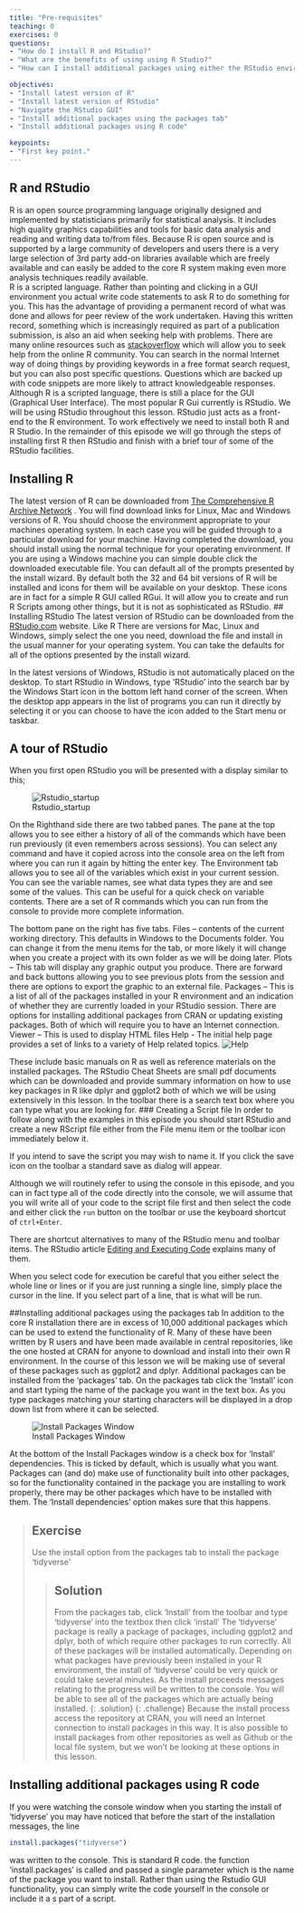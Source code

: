 ```yaml
---
title: "Pre-requisites"
teaching: 0
exercises: 0
questions:
- "How do I install R and RStudio?"
- "What are the benefits of using using R Studio?"
- "How can I install additional packages using either the RStudio environment or simple R code"

objectives:
- "Install latest version of R" 
- "Install latest version of RStudio" 
- "Navigate the RStudio GUI"
- "Install additional packages using the packages tab"
- "Install additional packages using R code" 

keypoints:
- "First key point."
---
```


## R and RStudio

R is an open source programming language originally designed and implemented by statisticians primarily for statistical analysis. It includes high quality graphics capabilities and tools for basic data analysis and reading and writing data to/from files.
Because R is open source and is supported by a large community of developers and users there is a very large selection of 3rd party add-on libraries available which are freely available and can easily be added to the core R system making even more analysis techniques readily available.  
R is a scripted language. Rather than pointing and clicking in a GUI environment you actual write code statements to ask R to do something for you. This has the advantage of providing a permanent record of what was done and allows for peer review of the work undertaken.
Having this written record, something which is increasingly required as part of a publication submission, is also an aid when seeking help with problems. 
There are many online resources such as [stackoverflow ]( https://stackoverflow.com/questions/tagged/r)  which will allow you to seek help from the online R community. You can search in the normal Internet way of doing things by providing keywords in a free format search request, but you can also post specific questions. Questions which are backed up with code snippets are more likely to attract knowledgeable responses.
Although R is a scripted language, there is still a place for the GUI (Graphical User Interface). The most popular R Gui currently is RStudio. We will be using RStudio throughout this lesson. RStudio just acts as a front-end to the R environment. To work effectively we need to install both R and R Studio.
In the remainder of this episode we will go through the steps of installing first R then RStudio and finish with a brief tour of some of the RStudio facilities.

## Installing R
The latest version of R can be downloaded from [The Comprehensive R Archive Network]( https://cran.r-project.org/) . You will find download links for Linux, Mac and Windows versions of R. You should choose the environment appropriate to your machines operating system. In each case you will be guided through to a particular download for your machine. 
Having completed the download, you should install using the normal technique for your operating environment. If you are using a Windows machine you can simple double click the downloaded executable file.  You can default all of the prompts presented by the install wizard. By default both the 32 and 64 bit versions of R will be installed and icons for them will be available on your desktop.
These icons are in fact for a simple R GUI called RGui. It will allow you to create and run R Scripts among other things, but it is not as sophisticated as RStudio. 
## Installing RStudio
The latest version of RStudio can be downloaded from the [RStudio.com]( https://www.rstudio.com/) website.
Like R There are versions for Mac, Linux and Windows, simply select the one you need, download the file and install in the usual manner for your operating system. You can take the defaults for all of the options presented by the install wizard.

In the latest versions of Windows, RStudio is not automatically placed on the desktop. To start RStudio in Windows, type ‘RStudio’ into the search bar by the Windows Start icon in the bottom left hand corner of the screen. When the desktop app appears in the list of programs you can run it directly by selecting it or you can choose to have the icon added to the Start menu or taskbar. 

## A tour of RStudio
When you first open RStudio you will be presented with a display similar to this;

![Rstudio_startup](../fig/R_00_Rstudio_01.png)

On the Righthand side there are two tabbed panes. The pane at the top allows you to see either a history of all of the commands which have been run previously (it even remembers across sessions).  You can select any command and have it copied across into the console area on the left from where you can run it again by hitting the enter key. The Environment tab allows you to see all of the variables which exist in your current session. You can see the variable names, see what data types they are and see some of the values.  This can be useful for a quick check on variable contents. There are a set of R commands which you can run from the console to provide more complete information.

The bottom pane on the right has five tabs. 
Files – contents of the current working directory. This defaults in Windows to the Documents folder.  You can change it from the menu items for the tab, or more likely it will change when you create a project with its own folder as we will be doing later. 
Plots – This tab will display any graphic output you produce. There are forward and back buttons allowing you to see previous plots from the session and there are options to export the graphic to an external file.
Packages – This is a list of all of the packages installed in your R environment and an indication of whether they are currently loaded in your RStudio session. There are options for installing additional packages from CRAN or updating existing packages. Both of which will require you to have an Internet connection.
Viewer – This is used to display HTML files
Help -  The initial help page provides a set of links to a variety of Help related topics. ![Help](../fig/R_00_Rstudio_02.png)

These include basic manuals on R  as well as reference materials on the installed packages. The RStudio Cheat Sheets are small pdf documents which can be downloaded and provide summary information on how to use key packages in R like dplyr and ggplot2 both of which we will be using extensively in this lesson.
In the toolbar there is a search text box where you can type what you are looking for.
### Creating a Script file
In order to follow along with the examples in this episode you should start RStudio and create a new RScript file either from the File menu item or the toolbar icon immediately below it.

If you intend to save the script you may wish to name it. If you click the save icon on the toolbar a standard save as dialog will appear.

Although we will routinely refer to using the console in this episode, and you can in fact type all of the code directly into the console, we will assume that you will write all of your code to the script file first and then select the code and either click the `run` button on the toolbar or use the keyboard shortcut of `ctrl+Enter`.

There are shortcut alternatives to many of the RStudio menu and toolbar items. The RStudio article [Editing and Executing Code](https://support.rstudio.com/hc/en-us/articles/200484448-Editing-and-Executing-Code) explains many of them.

When you select code for execution be careful that you either select the whole line or lines or if you are just running a single line, simply place the cursor in the line. If you select part of a line, that is what will be run.

##Installing additional packages using the packages tab
In addition to the core R installation there are in excess of 10,000 additional packages which can be used to extend the functionality of R. Many of these have been written by R users and have been made available in central repositories, like the one hosted at CRAN for anyone to download and install into their own R environment. In the course of this lesson we will be making use of several of these packages such as ggplot2 and dplyr. 
Additional packages can be installed from the ‘packages’ tab.
On the packages tab click the ‘Install’ icon and start typing the name of the package you want in the text box. As you type packages matching your starting characters will be displayed in a drop down list from where it can be selected.

![Install Packages Window](../fig/R_00_Rstudio_03.png)

At the bottom of the Install Packages window is a check box for ‘Install’ dependencies. This is ticked by default, which is usually what you want. Packages can (and do) make use of functionality built into other packages, so for the functionality contained in the package you are installing to work properly, there may be other packages which have to be installed with them. The ‘Install dependencies’ option makes sure that this happens.

> ## Exercise
> Use the install option from the packages tab to install the package ‘tidyverse’
> 
> 
> > ## Solution
> > From the packages tab, click ‘Install’ from the toolbar and type ‘tidyverse’ into the textbox then click ‘install’
> > The ‘tidyverse’ package is really a package of packages, including ggplot2 and dplyr, both of which require other packages to run correctly. All of these packages will be installed automatically. 
> > Depending on what packages have previously been installed in your R environment, the install of ‘tidyverse’ could be very quick or could take several minutes.
> > As the install proceeds messages relating to the progress will be written to the console. You will be able to see all of the packages which are actually being installed.
> {: .solution}
{: .challenge}
Because the install process access the repository at CRAN, you will need an Internet connection to install packages in this way.
It is also possible to install packages from other repositories as well as Github or the local file system, but we won’t be looking at these options in this lesson.


## Installing additional packages using R code
If you were watching the console window when you starting the install of ‘tidyverse’ you may have noticed that before the start of the installation messages, the line

```r
install.packages("tidyverse")
```

was written to the console. 
This is standard R code. the function ‘install.packages’ is called and passed a single parameter which is the name of the package you want to install.
Rather than using the Rstudio GUI functionality, you can simply write the code yourself in the console or include it a s part of a script.

